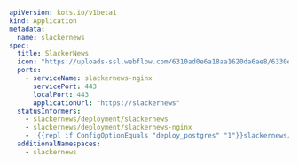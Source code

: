```yaml
apiVersion: kots.io/v1beta1
kind: Application
metadata:
  name: slackernews
spec:
  title: SlackerNews
  icon: "https://uploads-ssl.webflow.com/6310ad0e6a18aa1620da6ae8/6330e04f42bc6a7ba03b4725_snicon.png"
  ports:
    - serviceName: slackernews-nginx
      servicePort: 443
      localPort: 443
      applicationUrl: "https://slackernews"
  statusInformers:
    - slackernews/deployment/slackernews
    - slackernews/deployment/slackernews-nginx
    - '{{repl if ConfigOptionEquals "deploy_postgres" "1"}}slackernews/statefulset/postgres{{repl end}}'
  additionalNamespaces:
    - slackernews
```    